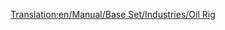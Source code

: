 [[Translation:en/Manual/Base Set/Industries/Oil Rig]]
{{en/Manual/Base Set/Industries/Industries|Image=[[File:en/Manual/Base Set/Industries/Oilrig.png]]
|name=Oil Rig
|climates=[[en/Manual/Climates]].
|accepts=[[en/Manual/Base Set/Cargos/Passengers]].
|produces=[[en/Manual/Base Set/Cargos/Oil]], Passengers.
|notes=Not present in other [[en/Manual/Climates]]. Has a built in [[en/Helipad]]<br> and [[en/Manual/Water Transport Tiles]] for all [[en/Companies]] to use.
}}